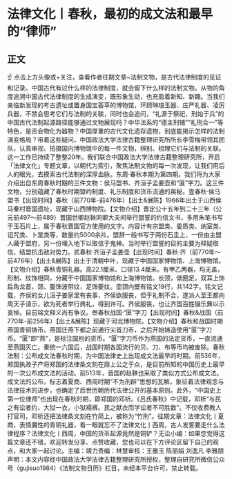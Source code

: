 # 法律文化丨春秋，最初的成文法和最早的“律师”
## 正文
☝ 点击上方头像或+关注，查看作者往期文章~法制文物，是古代法律制度的见证和记录。中国古代有过什么样的法律制度，就会留下什么样的法制文物。从物的角度追溯中国古代法律制度的生成演变，既形象生动，也充盈着新知、新趣。当我们亲临新发现的考古遗址或置身国宝荟萃的博物馆，环顾琳琅玉器、庄严礼器、凌厉兵器，不禁会思考它们与法制的关联，同时也会追问，“礼源于祭祀，刑始于兵”的中国古代法制起源路径能够通过文物展现吗？中华法系的“德主刑辅”“礼刑合一”等特色，是否会物化为器物？中国厚重的古代文化遗存遗物，到底能揭示怎样的法制演变格局？带着这些疑问，中国政法大学法律古籍整理研究所所长李雪梅带领其团队，认真审视、拍摄国内博物馆中的每一件文物，辨别、梳理它们与法制的关联。这一工作已持续了整整20年。我们联合中国政法大学法律古籍整理研究所，开启「法律文化」专题文章，以朝代为索引，聚焦法制文物的每一次发现，让我们用后人的眼光，去摸索古代法制的深厚血脉。东周·春秋本期为第四期。我们将为大家介绍出自东周春秋时期的三件文物：侯马盟书、齐洹子孟姜壶和“匽”字刀。这三件文物，分别蕴藏了春秋时期盟约制度、礼乐制度和货币流通的奥秘。壹春秋·侯马盟书【出现时间】春秋（前770年-前476年）【出土&展陈】1966年出土于山西侯马秦村晋国遗址，现藏于山西博物院。【文物介绍】晋定公十五年到二十三年（公元前497～前489）晋国世卿赵鞅同卿大夫间举行盟誓的约信文书，多用朱笔书写于玉石片上，属于春秋晋国官方使用的文字。内容计有宗盟类、委质类、纳室类、诅咒类、卜筮类等，数量约5000余片。盟辞一般书写于两份石圭上，一份由主盟人藏于盟府，另一份埋入地下以取信于鬼神。当时举行盟誓的目的主要为释疑取信，结盟抗击敌对势力。贰春秋·齐洹子孟姜壶【出现时间】春秋·齐（前770年～前476年）【出土&展陈】出土于清朝中叶，现藏于中国国家博物馆、上海博物馆。【文物介绍】春秋青铜礼器。高22.1厘米、口径13.4厘米。有甲乙两器，均无盖，形制、纹饰相同，分藏于中国国家博物馆和上海博物馆。长颈，低圈足。双耳上饰扁角龙首，颈、腹饰波带纹，足饰夔纹。壶颈内壁有铭文19行，共142字。铭文记载，齐侯的女儿洹子姜家里有丧事，齐侯欲服丧，但于礼制不合，遂派人至王都向周天子请示，欲为死者举行典礼，得到许可。齐侯服丧，也让齐国百姓辍乐舞以示哀悼。目前铭文释义尚有争议。叁春秋战国·“匽”字刀【出现时间】春秋&战国（前770年-前256年）【出土&展陈】现藏于河北博物院。【文物介绍】春秋和战国时期燕国青铜铸币。燕国迁燕下都之前通行尖首刀币，之后开始铸造使用“匽”字刀币。“匽”即“燕”，是标注国别的货币。“匽”字刀币作为燕国的法定货币，一直流通至燕国灭亡。秦统一六国后，战国时期各国流行的贝、刀、布等币均被废除。春秋法制：公布成文法春秋时期，为中国法律史上出现成文法最早的时期。前536年，郑国执政子产将郑国的法律条文刻在鼎上公之于众，是目前所知的中国历史上最早的一次公布成文法的活动。前513年，晋国的赵鞅也采取了类似方式公布成文法。成文法的公布，标志着夏商、西周时期“不为刑辟”思想的瓦解，象征着法律观念与法律技术的进步，也确定了后世历朝历代法律公开的基本原则。此外，“中国史上第一位律师”也出现在春秋时期，即郑国的邓析。《吕氏春秋》中记载，邓析“与民之有讼者约，大狱一衣，小狱襦裤。民之献衣而学讼者不可胜数”。不仅收费教人打官司，邓析还把法律条文刻在竹简上，被称为“竹刑”。往期文章：法律文化丨夏商，表情魔性的青铜礼器，看一眼就忘不了法律文化丨西周，古人发誓要走什么法律程序？法律文化丨西周，中国的货币起源竟然是铜铲？无讼小编：如果您觉得这篇文章还不错，欢迎转发分享、点赞收藏，您也可以在下方评论区留下自己的观点，和大家一起讨论。主编：靖力责编：林慧审核：王雅玉 陈丽娟 刘逸凡 李雅朋声明：本文内容经中国政法大学法律古籍整理研究所授权，整理自研究所微信公众号（gujisuo1984）《法制文物日历》栏目，未经本平台许可，禁止转载。